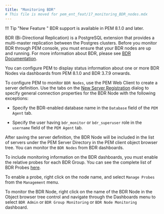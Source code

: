 ```yaml
---
title: "Monitoring BDR"
# This file is moved for pem_ent_feat/17_monitoring_BDR_nodes.mdx
---
```


!!! Tip "New Feature "
    BDR support is available in PEM 8.1.0 and later.

BDR (Bi-Directional Replication) is a PostgreSQL extension that provides a multi-master replication between the Postgres clusters. Before you monitor BDR through PEM console, you must ensure that your BDR nodes are up and running. For more information about BDR, please see [BDR Documentation](https://www.enterprisedb.com/docs/bdr/latest).

You can configure PEM to display status information about one or more BDR Nodes via dashboards from PEM 8.1.0 and BDR 3.7.9 onwards.

To configure PEM to monitor `BDR Nodes`, use the PEM Web Client to create a server definition. Use the tabs on the [New Server Registration](/pem/latest/pem_online_help/01_toc_pem_getting_started/07_pem_define_connection/) dialog to specify general connection properties for the BDR Node with the following exceptions:

-   Specify the BDR-enabled database name in the `Database` field of the `PEM Agent` tab.

-   Specify the user having `bdr_monitor` or `bdr_superuser` role in the `username` field of the `PEM Agent` tab.

After saving the server definition, the BDR Node will be included in the list of servers under the PEM Server Directory in the PEM client object browser tree. You can monitor the `BDR Nodes` from BDR dashboards.

To include monitoring information on the BDR dashboards, you must enable the relative probes for each BDR Group. You can see the complete list of BDR Probes [here](monitoring_performance/probes/#bdr-probes).

To enable a probe, right click on the node name, and select `Manage Probes` from the `Management` menu.

To monitor the BDR Node, right click on the name of the BDR Node in the Object browser tree control and navigate through the Dashboards menu to select `BDR Admin` or `BDR Group Monitoring` or `BDR Node Monitoring` dashboard.
